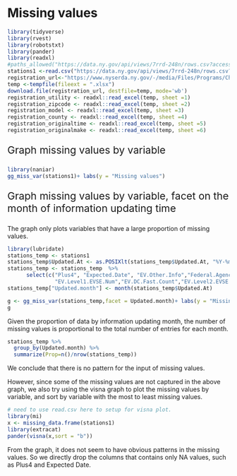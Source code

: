 # Missing values



```r
library(tidyverse)
library(rvest)
library(robotstxt)
library(pander)
library(readxl)
#paths_allowed("https://data.ny.gov/api/views/7rrd-248n/rows.csv?accessType=DOWNLOAD&sorting=true")
stations1 <-read.csv("https://data.ny.gov/api/views/7rrd-248n/rows.csv?accessType=DOWNLOAD&sorting=true")
registration_url<-"https://www.nyserda.ny.gov/-/media/Files/Programs/ChargeNY/EV-Registration-Tables.xlsx"
temp <-tempfile(fileext = ".xlsx")
download.file(registration_url, destfile=temp, mode='wb')
registration_utility <- readxl::read_excel(temp, sheet =1)
registration_zipcode <- readxl::read_excel(temp, sheet =2)
registration_model <- readxl::read_excel(temp, sheet =3)
registration_county <- readxl::read_excel(temp, sheet =4)
registration_originaltime <- readxl::read_excel(temp, sheet =5)
registration_originalmake <- readxl::read_excel(temp, sheet =6)
```

<p style="font-size:23px;"> Graph missing values by variable </p>

```r
library(naniar)
gg_miss_var(stations1)+ labs(y = "Missing values")
```


<p style="font-size:23px;"> Graph missing values by variable, facet on the month of information updating time</p>
The graph only plots variables that have a large proportion of missing values.
```r
library(lubridate)
stations_temp <- stations1
stations_temp$Updated.At <- as.POSIXlt(stations_temp$Updated.At, "%Y-%m-%d %H:%M:%S")
stations_temp <- stations_temp  %>%
      select(c("Plus4", "Expected.Date", "EV.Other.Info","Federal.Agency.ID",
               "EV.Level1.EVSE.Num","EV.DC.Fast.Count","EV.Level2.EVSE.Num","Updated.At"))
stations_temp["Updated.month"] <- month(stations_temp$Updated.At)

g <- gg_miss_var(stations_temp,facet = Updated.month)+ labs(y = "Missing values by updating month")
g
```

Given the proportion of data by information updating month, the number of missing values is proportional to the total number of entries for each month.
```r
stations_temp %>%
  group_by(Updated.month) %>%
  summarize(Prop=n()/nrow(stations_temp))
```
We conclude that there is no pattern for the input of missing values.


However, since some of the missing values are not captured in the above graph, we also try using the visna graph to plot the missing values by variable, and sort by variable with the most to least missing values. 


```r
# need to use read.csv here to setup for visna plot.
library(mi)
x <- missing_data.frame(stations1)
library(extracat)
pander(visna(x,sort = "b"))
```

From the graph, it does not seem to have obvious patterns in the missing values. So we directly drop the columns that contains only NA values, such as Plus4 and Expected Date.



